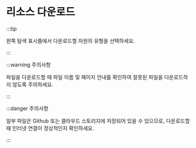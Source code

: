 # 리소스 다운로드

:::tip

왼쪽 탐색 표시줄에서 다운로드할 자원의 유형을 선택하세요.

:::

:::warning 주의사항

파일을 다운로드할 때 파일 이름 및 페이지 안내를 확인하여 잘못된 파일을 다운로드하지 않도록 주의하세요.

:::

:::danger 주의사항

일부 파일은 Github 또는 클라우드 스토리지에 저장되어 있을 수 있으므로, 다운로드할 때 인터넷 연결이 정상적인지 확인하세요.

:::
